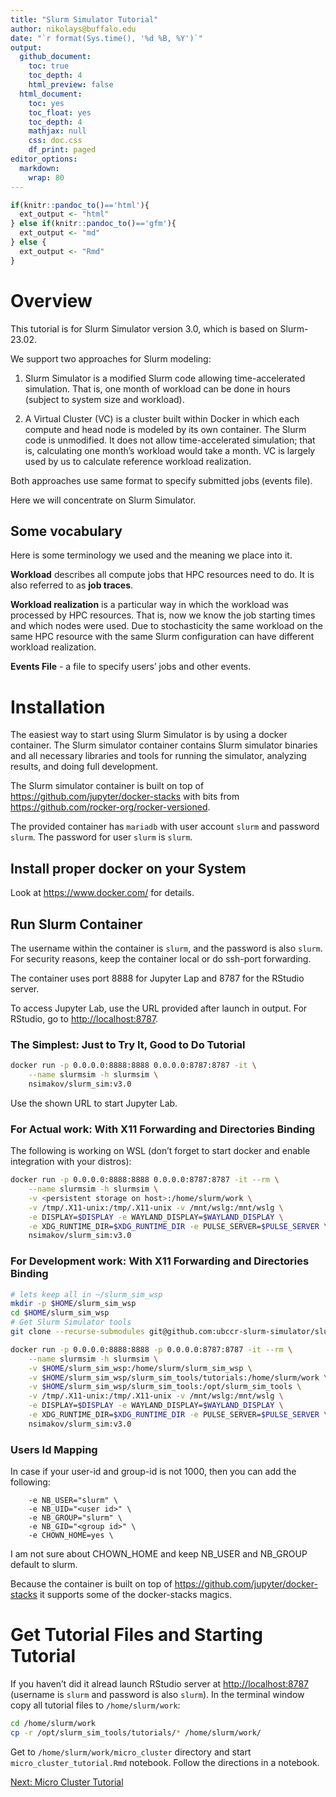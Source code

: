 ```yaml
---
title: "Slurm Simulator Tutorial"
author: nikolays@buffalo.edu
date: "`r format(Sys.time(), '%d %B, %Y')`"
output:
  github_document:
    toc: true
    toc_depth: 4
    html_preview: false
  html_document: 
    toc: yes
    toc_float: yes
    toc_depth: 4
    mathjax: null
    css: doc.css
    df_print: paged
editor_options: 
  markdown: 
    wrap: 80
---
```


```r
if(knitr::pandoc_to()=='html'){
  ext_output <- "html"
} else if(knitr::pandoc_to()=='gfm'){
  ext_output <- "md"
} else {
  ext_output <- "Rmd"
}
```

# Overview

This tutorial is for Slurm Simulator version 3.0, which is based on Slurm-23.02.

We support two approaches for Slurm modeling:

1. Slurm Simulator is a modified Slurm code allowing time-accelerated simulation.
   That is, one month of workload can be done in hours (subject to system size and workload).

2. A Virtual Cluster (VC) is a cluster built within Docker in which each compute and head node is modeled by its own container.
   The Slurm code is unmodified.
   It does not allow time-accelerated simulation; that is, calculating one month's workload would take a month.
   VC is largely used by us to calculate reference workload realization.

Both approaches use same format to specify submitted jobs (events file).

Here we will concentrate on Slurm Simulator.

## Some vocabulary

Here is some terminology we used and the meaning we place into it.

**Workload** describes all compute jobs that HPC resources need to do. It is also referred to as **job traces**.

**Workload realization** is a particular way in which the workload was processed by HPC resources. 
That is, now we know the job starting times and which nodes were used.
Due to stochasticity the same workload on the same HPC resource with the same Slurm configuration can have different workload realization.

**Events File** - a file to specify users' jobs and other events.


# Installation

The easiest way to start using Slurm Simulator is by using a docker container. 
The Slurm simulator container contains Slurm simulator binaries and all necessary libraries and tools for 
running the simulator, analyzing results, and doing full development.

The Slurm simulator container is built on top of <https://github.com/jupyter/docker-stacks> with bits from <https://github.com/rocker-org/rocker-versioned>.

The provided container has `mariadb` with user account `slurm` and password `slurm`. The password for user `slurm` is `slurm`.

## Install proper docker on your System

Look at <https://www.docker.com/> for details.

## Run Slurm Container

The username within the container is `slurm`, and the password is also `slurm`. For security reasons, keep the container local or do ssh-port forwarding.

The container uses port 8888 for Jupyter Lap and 8787 for the RStudio server.

To access Jupyter Lab, use the URL provided after launch in output. For RStudio, go to <http://localhost:8787>.

### The Simplest: Just to Try It, Good to Do Tutorial

```bash
docker run -p 0.0.0.0:8888:8888 0.0.0.0:8787:8787 -it \
    --name slurmsim -h slurmsim \
    nsimakov/slurm_sim:v3.0
```

Use the shown URL to start Jupyter Lab.

### For Actual work: With X11 Forwarding and Directories Binding

The following is working on WSL (don't forget to start docker and enable integration with your distros):

```bash
docker run -p 0.0.0.0:8888:8888 0.0.0.0:8787:8787 -it --rm \
    --name slurmsim -h slurmsim \
    -v <persistent storage on host>:/home/slurm/work \
    -v /tmp/.X11-unix:/tmp/.X11-unix -v /mnt/wslg:/mnt/wslg \
    -e DISPLAY=$DISPLAY -e WAYLAND_DISPLAY=$WAYLAND_DISPLAY \
    -e XDG_RUNTIME_DIR=$XDG_RUNTIME_DIR -e PULSE_SERVER=$PULSE_SERVER \
    nsimakov/slurm_sim:v3.0
```

### For Development work: With X11 Forwarding and Directories Binding


```bash
# lets keep all in ~/slurm_sim_wsp
mkdir -p $HOME/slurm_sim_wsp
cd $HOME/slurm_sim_wsp
# Get Slurm Simulator tools
git clone --recurse-submodules git@github.com:ubccr-slurm-simulator/slurm_sim_tools.git
```

```bash
docker run -p 0.0.0.0:8888:8888 -p 0.0.0.0:8787:8787 -it --rm \
    --name slurmsim -h slurmsim \
    -v $HOME/slurm_sim_wsp:/home/slurm/slurm_sim_wsp \
    -v $HOME/slurm_sim_wsp/slurm_sim_tools/tutorials:/home/slurm/work \
    -v $HOME/slurm_sim_wsp/slurm_sim_tools:/opt/slurm_sim_tools \
    -v /tmp/.X11-unix:/tmp/.X11-unix -v /mnt/wslg:/mnt/wslg \
    -e DISPLAY=$DISPLAY -e WAYLAND_DISPLAY=$WAYLAND_DISPLAY \
    -e XDG_RUNTIME_DIR=$XDG_RUNTIME_DIR -e PULSE_SERVER=$PULSE_SERVER \
    nsimakov/slurm_sim:v3.0
```

### Users Id Mapping

In case if your user-id and group-id is not 1000, then you can add the following:

```
    -e NB_USER="slurm" \
    -e NB_UID="<user id>" \
    -e NB_GROUP="slurm" \
    -e NB_GID="<group id>" \
    -e CHOWN_HOME=yes \
```

I am not sure about CHOWN_HOME and keep NB_USER and NB_GROUP default to slurm.

Because the container is built on top of <https://github.com/jupyter/docker-stacks> it supports some of the docker-stacks magics.

# Get Tutorial Files and Starting Tutorial

If you haven't did it alread launch RStudio server at <http://localhost:8787> (username is `slurm` and password is also `slurm`).
In the terminal window copy all tutorial files to `/home/slurm/work`:

```bash
cd /home/slurm/work
cp -r /opt/slurm_sim_tools/tutorials/* /home/slurm/work/
```

Get to `/home/slurm/work/micro_cluster` directory and start `micro_cluster_tutorial.Rmd` notebook.
Follow the directions in a notebook.

[Next: Micro Cluster Tutorial](./micro_cluster/readme.`r ext_output`)
